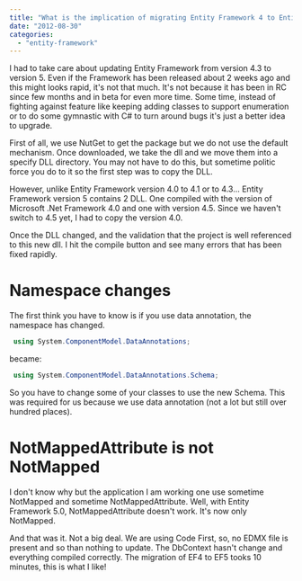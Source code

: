 ```yaml
---
title: "What is the implication of migrating Entity Framework 4 to Entity Framework 5?"
date: "2012-08-30"
categories: 
  - "entity-framework"
---
```


I had to take care about updating Entity Framework from version 4.3 to version 5. Even if the Framework has been released about 2 weeks ago and this might looks rapid, it's not that much. It's not because it has been in RC since few months and in beta for even more time. Some time, instead of fighting against feature like keeping adding classes to support enumeration or to do some gymnastic with C\# to turn around bugs it's just a better idea to upgrade.

First of all, we use NutGet to get the package but we do not use the default mechanism. Once downloaded, we take the dll and we move them into a specify DLL directory. You may not have to do this, but sometime politic force you do to it so the first step was to copy the DLL.

However, unlike Entity Framework version 4.0 to 4.1 or to 4.3... Entity Framework version 5 contains 2 DLL. One compiled with the version of Microsoft .Net Framework 4.0 and one with version 4.5. Since we haven't switch to 4.5 yet, I had to copy the version 4.0.

Once the DLL changed, and the validation that the project is well referenced to this new dll. I hit the compile button and see many errors that has been fixed rapidly.

# Namespace changes

The first think you have to know is if you use data annotation, the namespace has changed. 

```csharp
 using System.ComponentModel.DataAnnotations; 
``` 

became: 

```csharp
 using System.ComponentModel.DataAnnotations.Schema; 
``` 

So you have to change some of your classes to use the new Schema. This was required for us because we use data annotation (not a lot but still over hundred places).

# NotMappedAttribute is not NotMapped

I don't know why but the application I am working one use sometime NotMapped and sometime NotMappedAttribute. Well, with Entity Framework 5.0, NotMappedAttribute doesn't work. It's now only NotMapped.

And that was it. Not a big deal. We are using Code First, so, no EDMX file is present and so than nothing to update. The DbContext hasn't change and everything compiled correctly. The migration of EF4 to EF5 tooks 10 minutes, this is what I like!
